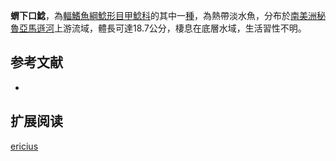 {{Speciesbox
| name = 蝟下口鯰
| image = 
| image_width = 250px
| image_caption = 
| status = NE
| status_system = IUCN3.1
| genus = Hypostomus
| species = ericius
| authority = [[Armbruster|Armbruster]], 2003
| synonyms =  
}}

'''蝟下口鯰'''，為[[輻鰭魚綱|輻鰭魚綱]][[鯰形目|鯰形目]][[甲鯰科|甲鯰科]]的其中一[[種|種]]，為熱帶淡水魚，分布於[[南美洲|南美洲]][[秘魯|秘魯]][[亞馬遜河|亞馬遜河]]上游流域，體長可達18.7公分，棲息在底層水域，生活習性不明。

==参考文献==
*{{FishBase_species|genus=Hypostomus|species=ericius|year=2014|month=12}}

== 扩展阅读 ==
{{refbegin}}
{{wikispecies-inline|Hypostomus ericius|蝟下口鯰}}
{{refend}}
{{Taxonbar|from=Q5681806}}

[[Category:下口鯰屬|ericius]]